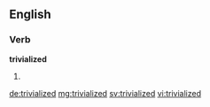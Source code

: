 ==English==

===Verb===
'''trivialized'''

# {{past of|trivialize}}

[[de:trivialized]]
[[mg:trivialized]]
[[sv:trivialized]]
[[vi:trivialized]]